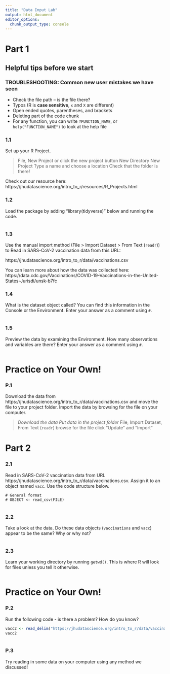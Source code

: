 ```yaml
---
title: "Data Input Lab"
output: html_document
editor_options: 
  chunk_output_type: console
---
```


# Part 1

## Helpful tips before we start

### TROUBLESHOOTING: Common new user mistakes we have seen

- Check the file path -- is the file there?  
- Typos (R is **case sensitive**, `x` and `X` are different)  
- Open ended quotes, parentheses, and brackets     
- Deleting part of the code chunk  
- For any function, you can write `?FUNCTION_NAME`, or `help("FUNCTION_NAME")` to look at the help file

### 1.1

Set up your R Project.

> File, New Project or click the new project button
> New Directory
> New Project
> Type a name and choose a location
> Check that the folder is there!

Check out our resource here: https://jhudatascience.org/intro_to_r/resources/R_Projects.html

### 1.2 

Load the package by adding "library(tidyverse)" below and running the code.

```r

```

### 1.3

Use the manual import method (File > Import Dataset > From Text (`readr`)) to Read in SARS-CoV-2 vaccination data from this URL:

https://jhudatascience.org/intro_to_r/data/vaccinations.csv

You can learn more about how the data was collected here: https://data.cdc.gov/Vaccinations/COVID-19-Vaccinations-in-the-United-States-Jurisdi/unsk-b7fc

### 1.4

What is the dataset object called? You can find this information in the Console or the Environment. Enter your answer as a comment using `#`.

```r

```

### 1.5

Preview the data by examining the Environment. How many observations and variables are there? Enter your answer as a comment using `#`.

```r

```

# Practice on Your Own!

### P.1

Download the data from https://jhudatascience.org/intro_to_r/data/vaccinations.csv and move the file to your project folder. Import the data by browsing for the file on your computer.

> *Download the data*
> *Put data in the project folder*
> File, Import Dataset, From Text (`readr`)
> browse for the file
> click "Update" and "Import"


# Part 2

### 2.1

Read in SARS-CoV-2 vaccination data from URL https://jhudatascience.org/intro_to_r/data/vaccinations.csv. Assign it to an object named `vacc`. Use the code structure below.

```
# General format
# OBJECT <- read_csv(FILE)
```

```r

```

### 2.2

Take a look at the data. Do these data objects (`vaccinations` and `vacc`) appear to be the same? Why or why not?

```r

```

### 2.3

Learn your working directory by running `getwd()`. This is where R will look for files unless you tell it otherwise.

```r

```


# Practice on Your Own!

### P.2

Run the following code - is there a problem? How do you know?

```r
vacc2 <- read_delim("https://jhudatascience.org/intro_to_r/data/vaccinations.csv", delim = "\t")
vacc2
```

```r

```

### P.3

Try reading in some data on your computer using any method we discussed!

